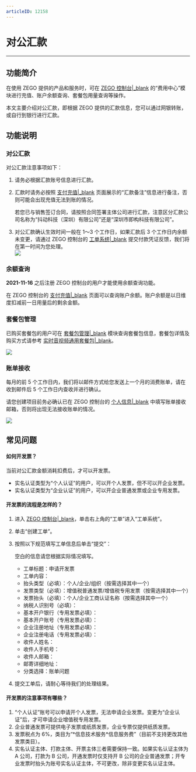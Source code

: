 ```yaml
---
articleID: 12158
---
```

# 对公汇款

- - -

## 功能简介

在使用 ZEGO 提供的产品和服务时，可在 [ZEGO 控制台\|_blank](https://console.zego.im) 的“费用中心”模块进行充值、账户余额查询、套餐包用量查询等操作。

本文主要介绍对公汇款，即根据 ZEGO 提供的汇款信息，您可以通过网银转账，或自行到银行进行汇款。

## 功能说明

### 对公汇款

对公汇款注意事项如下：

1. 请务必根据汇款账号信息进行汇款。
2. 汇款时请务必按照 [支付充值\|_blank](https://console.zego.im/spendingCenter/recharge) 页面展示的“汇款备注”信息进行备注，否则可能会出现充值无法到账的情况。   
    <div class = 'mk-warning'>

    若您已与销售签订合同，请按照合同签署主体公司进行汇款，注意区分汇款公司名称为“抖动科技（深圳）有限公司”还是“深圳市即构科技有限公司”。
    </div>
3. 对公汇款确认生效时间一般在 1～3 个工作日，如果汇款后 3 个工作日内余额未变更，请通过 ZEGO 控制台的 [工单系统\|_blank](https://console.zego.im/workorder/create) 提交付款凭证反馈，我们将在第一时间为您处理。   
![](/Pics/console/00007.png)


### 余额查询

<div class="mk-warning">

**2021-11-16** 之后注册 ZEGO 控制台的用户才能使用余额查询功能。 
</div>

在 ZEGO 控制台的 [支付充值\|_blank](https://console.zego.im/spendingCenter/recharge) 页面可以查询账户余额。账户余额是以日维度扣减前一日用量后的剩余金额。


### 套餐包管理

已购买套餐包的用户可在 [套餐包管理\|_blank](https://console.zego.im/spendingCenter/packages) 模块查询套餐包信息，套餐包详情及购买方式请参考 [实时音视频通用套餐包\|_blank](#9185)。

![](/Pics/console/00008.png)

### 账单接收

每月的前 5 个工作日内，我们将以邮件方式给您发送上一个月的消费账单，请在收到邮件后 5 个工作日内查收并进行确认。

<div class="mk-warning">

请您创建项目前务必确认已在 ZEGO 控制台的 [个人信息\|_blank](https://console.zego.im/profile/userinfo) 中填写账单接收邮箱，否则将出现无法接收账单的情况。  
</div>

![](/Pics/console/00009.png)

## 常见问题

#### 如何开发票？

当前对公汇款金额消耗扣费后，才可以开发票。

- 实名认证类型为“个人认证”的用户，可以开个人发票，但不可以开企业发票。
- 实名认证类型为“企业认证”的用户，可以开企业普通发票或企业专用发票。

#### 开发票的流程是怎样的？

1. 进入 [ZEGO 控制台\|_blank](https://console.zego.im)，单击右上角的“工单”进入“工单系统”。

2. 单击“创建工单”。

3. 按照以下规范填写工单信息后单击“提交”：   

    <div class="mk-hint">

    空白的信息请您根据实际情况填写。
    </div>    

    - 工单标题：申请开发票    
    - 工单内容：   
    - 抬头类型（必填）：个人/企业/组织（按需选择其中一个）    
    - 发票类型（必填）：增值税普通发票/增值税专用发票（按需选择其中一个）   
    - 发票抬头（必填）：个人/企业工商认证名称（按需选择其中一个）   
    - 纳税人识别号（必填）：   
    - 基本开户银行（专用发票必填）：   
    - 基本开户账号（专用发票必填）：   
    - 企业注册地址（专用发票必填）：    
    - 企业注册电话（专用发票必填）：   
    - 收件人姓名：   
    - 收件人手机号：   
    - 收件人邮箱：    
    - 邮寄详细地址：    
    - 分类选择：账单问题       

3. 提交工单后，请耐心等待我们的处理结果。

#### 开发票的注意事项有哪些？

1. “个人认证”账号可以申请开个人发票，无法申请企业发票。变更为“企业认证”后，才可申请企业增值税专用发票。
2. 企业普通发票可提供电子发票或纸质发票，企业专票仅提供纸质发票。
3. 发票税点为 6%，类目为“\*信息技术服务*信息服务费”（目前不支持更改其他发票类目）。
4. 实名认证主体、打款主体、开票主体三者需要保持一致。如果实名认证主体为 A 公司，打款为 B 公司，开通发票时仅支持开 B 公司的企业普通发票；开专业发票时抬头为账号实名认证主体，不可更改，除非变更实名认证主体。
